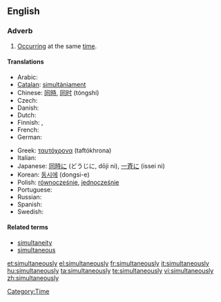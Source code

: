 ==English==

===Adverb===
{{en-adv|-}}

# [[occur|Occurring]] at the same [[time]].

====Translations====
{{trans-top|occurring at the same time}}
* Arabic: {{Arab|[[معا|معًا]]}} {{IPAchar|(máʕan)}}
* [[Catalan]]: [[simultàniament]]
* Chinese: [[同時]], [[同时]] (tóngshí)
* Czech: {{t+|cs|zároveň}}
* Danish: {{t-|da|samtidigt}}
* Dutch: {{t-|nl|tegelijkertijd}}
* Finnish: {{t-|fi|yhtä aikaa}}, {{t-|fi|samanaikaisesti}}
* French: {{t+|fr|simultanément}}
* German: {{t+|de|gleichzeitig}}
{{trans-mid}}
* Greek: [[ταυτόχρονα]] (taftókhrona)
* Italian: {{t+|it|simultaneamente}}
* Japanese: [[同時に]] (どうじに, dōji ni), [[一斉に]] (issei ni)
* Korean: [[동시에]] (dongsi-e)
* Polish: [[równocześnie]], [[jednocześnie]]
* Portuguese: {{t-|pt|simultaneamente}}
* Russian: {{t+|ru|одновременно|tr=odnovrémmeno|sc=Cyrl}}
* Spanish: {{t-|es|simultáneamente}}
* Swedish: {{t-|sv|samtidigt}}
{{trans-bottom}}

====Related terms====
* [[simultaneity]] {{pos n}}
* [[simultaneous]] {{pos_a}}

[[Category:Time]]

[[et:simultaneously]]
[[el:simultaneously]]
[[fr:simultaneously]]
[[it:simultaneously]]
[[hu:simultaneously]]
[[ta:simultaneously]]
[[te:simultaneously]]
[[vi:simultaneously]]
[[zh:simultaneously]]